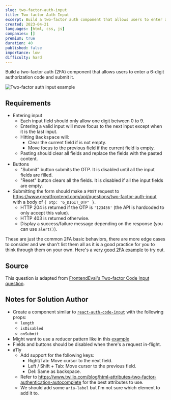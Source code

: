 ```yaml
---
slug: two-factor-auth-input
title: Two-factor Auth Input
excerpt: Build a two-factor auth component that allows users to enter a 6-digit authorization code
created: 2023-04-21
languages: [html, css, js]
companies: []
premium: true
duration: 40
published: false
importance: low
difficulty: hard
---
```


Build a two-factor auth (2FA) component that allows users to enter a 6-digit authorization code and submit it.

![Two-factor auth input example](/img/questions/two-factor-auth-input/two-factor-auth-input-example.png)

## Requirements

- Entering input
  - Each input field should only allow one digit between 0 to 9.
  - Entering a valid input will move focus to the next input except when it is the last input.
  - Hitting <kbd>Backspace</kbd> will:
    - Clear the current field if is not empty.
    - Move focus to the previous field if the current field is empty.
  - Pasting should clear all fields and replace the fields with the pasted content.
- Buttons
  - "Submit" button submits the OTP. It is disabled until all the input fields are filled.
  - "Reset" button clears all the fields. It is disabled if all the input fields are empty.
- Submitting the form should make a `POST` request to https://www.greatfrontend.com/api/questions/two-factor-auth-input with a body of `{ otp: '6_DIGIT_OTP' }`.
  - HTTP 204 is returned if the OTP is `'123456'` (the API is hardcoded to only accept this value).
  - HTTP 403 is returned otherwise.
  - Display a success/failure message depending on the response (you can use `alert()`).

These are just the common 2FA basic behaviors, there are more edge cases to consider and we shan't list them all as it is a good practice for you to think through them on your own. Here's a [very good 2FA example](https://www.luisguerrero.me/react-auth-code-input/) to try out.

## Source

This question is adapted from [FrontendEval's Two-factor Code Input question](https://frontendeval.com/questions/code-input).

## Notes for Solution Author

- Create a component similar to [`react-auth-code-input`](https://github.com/drac94/react-auth-code-input) with the following props:
  - `length`
  - `isDisabled`
  - `onSubmit`
- Might want to use a reducer pattern like in this [example](https://codesandbox.io/s/ltgjh?file=/src/App.js)
- Fields and buttons should be disabled when there's a request in-flight.
- a11y
  - Add support for the following keys:
    - Right/Tab: Move cursor to the next field.
    - Left / Shift + Tab: Move cursor to the previous field.
    - Del: Same as backspace.
  - Refer to https://www.twilio.com/blog/html-attributes-two-factor-authentication-autocomplete for the best attributes to use.
  - We should add some `aria-label` but I'm not sure which element to add it to.
